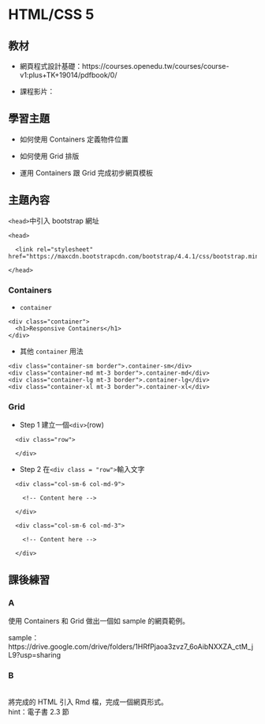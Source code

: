 # HTML/CSS 5 {#htmlcss5}

## 教材

  * 網頁程式設計基礎：https://courses.openedu.tw/courses/course-v1:plus+TK+19014/pdfbook/0/

  * 課程影片：
  
  
## 學習主題

  * 如何使用 Containers 定義物件位置 
  
  * 如何使用 Grid 排版
  
  * 運用 Containers 跟 Grid 完成初步網頁模板
  
## 主題內容

`<head>`中引入 bootstrap 網址
    
```
<head>

  <link rel="stylesheet" href="https://maxcdn.bootstrapcdn.com/bootstrap/4.4.1/css/bootstrap.min.css">

</head>
```

### Containers
    

  * `container` 

```
<div class="container">
  <h1>Responsive Containers</h1>
</div>

```
  * 其他 `container` 用法

```
<div class="container-sm border">.container-sm</div>
<div class="container-md mt-3 border">.container-md</div>
<div class="container-lg mt-3 border">.container-lg</div>
<div class="container-xl mt-3 border">.container-xl</div>

```

### Grid

  * Step 1 建立一個`<div>`(row)
  
```
  <div class="row">
  
  </div>
```
  * Step 2 在`<div class = "row">`輸入文字
  
```
  <div class="col-sm-6 col-md-9">
  
    <!-- Content here -->

  </div>
```

```
  <div class="col-sm-6 col-md-3">
  
    <!-- Content here -->

  </div>
```


## 課後練習

### A

使用 Containers 和 Grid 做出一個如 sample 的網頁範例。

sample：https://drive.google.com/drive/folders/1HRfPjaoa3zvz7_6oAibNXXZA_ctM_jL9?usp=sharing


### B

<br>將完成的 HTML 引入 Rmd 檔，完成一個網頁形式。</br>
hint：電子書 2.3 節

